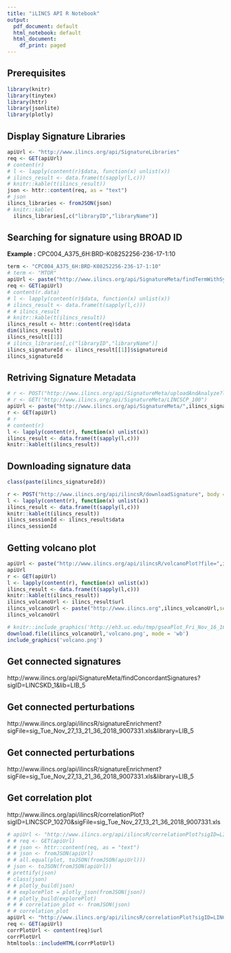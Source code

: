 ```yaml
---
title: "iLINCS API R Notebook"
output:
  pdf_document: default
  html_notebook: default
  html_document:
    df_print: paged
---
```


## Prerequisites 

```r
library(knitr)
library(tinytex)
library(httr)
library(jsonlite)
library(plotly)
```


## Display Signature Libraries

```r
apiUrl <- "http://www.ilincs.org/api/SignatureLibraries"
req <- GET(apiUrl)
# content(r)
# l <- lapply(content(r)$data, function(x) unlist(x))
# ilincs_result <- data.frame(t(sapply(l,c)))
# knitr::kable(t(ilincs_result))
json <- httr::content(req, as = "text")
# json
ilincs_libraries <- fromJSON(json)
# knitr::kable(
  ilincs_libraries[,c("libraryID","libraryName")]
```

## Searching for signature using BROAD ID

**Example :** CPC004_A375_6H:BRD-K08252256-236-17-1:10
```r
term <- "CPC004_A375_6H:BRD-K08252256-236-17-1:10"
# term <- "MTOR"
apiUrl <- paste("http://www.ilincs.org/api/SignatureMeta/findTermWithSynonyms?term=",term,"&library=LIB_5",sep="")
req <- GET(apiUrl)
# content(r.data)
# l <- lapply(content(r)$data, function(x) unlist(x))
# ilincs_result <- data.frame(t(sapply(l,c)))
# # ilincs_result
# knitr::kable(t(ilincs_result))
ilincs_result <- httr::content(req)$data
dim(ilincs_result)
ilincs_result[[1]]
# ilincs_libraries[,c("libraryID","libraryName")]
ilincs_signatureId <- ilincs_result[[1]]$signatureid
ilincs_signatureId

```


## Retriving Signature Metadata
```r
# r <- POST("http://www.ilincs.org/api/SignatureMeta/uploadAndAnalyze?lib=LIB_5", body = list(file = upload_file(ftemp)))
# r <- GET("http://www.ilincs.org/api/SignatureMeta/LINCSCP_100")
apiUrl <- paste("http://www.ilincs.org/api/SignatureMeta/",ilincs_signatureId,sep="")
r <- GET(apiUrl)
# r
# content(r)
l <- lapply(content(r), function(x) unlist(x))
ilincs_result <- data.frame(t(sapply(l,c)))
knitr::kable(t(ilincs_result))
```

## Downloading signature data
```r
class(paste(ilincs_signatureId))

r <- POST("http://www.ilincs.org/api/ilincsR/downloadSignature", body = list(sigID = paste(ilincs_signatureId)), encode = "json")
l <- lapply(content(r), function(x) unlist(x))
ilincs_result <- data.frame(t(sapply(l,c)))
knitr::kable(t(ilincs_result))
ilincs_sessionId <- ilincs_result$data
ilincs_sessionId
```

## Getting volcano plot
```r
apiUrl <- paste("http://www.ilincs.org/api/ilincsR/volcanoPlot?file=",ilincs_sessionId,".xls",sep="")
apiUrl
r <- GET(apiUrl)
l <- lapply(content(r), function(x) unlist(x))
ilincs_result <- data.frame(t(sapply(l,c)))
knitr::kable(t(ilincs_result))
ilincs_volcanoUrl <- ilincs_result$url
ilincs_volcanoUrl <- paste("http://www.ilincs.org",ilincs_volcanoUrl,sep="")
ilincs_volcanoUrl
```

```r
# knitr::include_graphics('http://eh3.uc.edu/tmp/gseaPlot_Fri_Nov_16_16_38_16_2018_257492.png')
download.file(ilincs_volcanoUrl,'volcano.png', mode = 'wb')
include_graphics('volcano.png')
```

## Get connected signatures

http://www.ilincs.org/api/SignatureMeta/findConcordantSignatures?sigID=LINCSKD_1&lib=LIB_5

## Get connected perturbations

http://www.ilincs.org/api/ilincsR/signatureEnrichment?sigFile=sig_Tue_Nov_27_13_21_36_2018_9007331.xls&library=LIB_5

## Get connected perturbations

http://www.ilincs.org/api/ilincsR/signatureEnrichment?sigFile=sig_Tue_Nov_27_13_21_36_2018_9007331.xls&library=LIB_5

## Get correlation plot
http://www.ilincs.org/api/ilincsR/correlationPlot?sigID=LINCSCP_10270&sigFile=sig_Tue_Nov_27_13_21_36_2018_9007331.xls

```r
# apiUrl <- "http://www.ilincs.org/api/ilincsR/correlationPlot?sigID=LINCSCP_10270&sigFile=sig_Tue_Nov_27_13_21_36_2018_9007331.xls"
# # req <- GET(apiUrl)
# # json <- httr::content(req, as = "text")
# # json <- fromJSON(apiUrl)
# # all.equal(plot, toJSON(fromJSON(apiUrl)))
# json <- toJSON(fromJSON(apiUrl))
# prettify(json)
# class(json)
# # plotly_build(json)
# # explorePlot = plotly_json(fromJSON(json))
# # plotly_build(explorePlot)
# # # correlation_plot <- fromJSON(json)
# # correlation_plot
apiUrl <- "http://www.ilincs.org/api/ilincsR/correlationPlot?sigID=LINCSCP_10270&sigFile=sig_Tue_Nov_27_13_21_36_2018_9007331.xls&output=widget"
req <- GET(apiUrl)
corrPlotUrl <- content(req)$url
corrPlotUrl
htmltools::includeHTML(corrPlotUrl)
```
